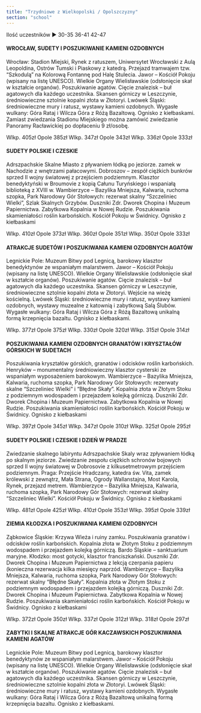 ```yaml
---
title: "Trzydniowe z Wielkopolski / Opolszczyzny"
section: "school"
---
```


Ilość uczestników ►	30-35	36-41	42-47

#### WROCŁAW, SUDETY I POSZUKIWANIE KAMIENI OZDOBNYCH	 	 	 

Wrocław: Stadion Miejski, Rynek z ratuszem, Uniwersytet Wrocławski z Aulą Leopoldina, Ostrów Tumski i Piaskowy z katedrą. Przejazd tramwajem tzw. “Szkodulą” na Kolorową Fontannę pod Halę Stulecia. Jawor – Kościół Pokoju (wpisany na listę UNESCO). Wielkie Organy Wielisławskie (odsłonięcie skał w kształcie organów). Poszukiwanie agatów. Cięcie znalezisk – buł agatowych dla każdego uczestnika. Skansen górniczy w Leszczynie, średniowieczne sztolnie kopalni złota w Złotoryi. Lwówek Śląski: średniowieczne mury i ratusz, wystawy kamieni ozdobnych. Wygasłe wulkany: Góra Rataj i Wilcza Góra z Różą Bazaltową. Ognisko z kiełbaskami. Zamiast zwiedzania Stadionu Miejskiego można zamówić zwiedzanie Panoramy Racławickiej po dopłaceniu 9 zł/osobę.

Wlkp. 405zł Opole 385zł	Wlkp. 347zł Opole 343zł	Wlkp. 336zł Opole 333zł

#### SUDETY POLSKIE I CZESKIE	 	 	 

Adrszpachskie Skalne Miasto z pływaniem łódką po jeziorze. zamek w Nachodzie z wnętrzami pałacowymi. Dobroszov – zespół ciężkich bunkrów sprzed II wojny światowej z przejściem podziemnym. Klasztor benedyktyński w Broumovie z kopią Całunu Turyńskiego i wspaniałą biblioteką z XVIII w. Wambierzyce – Bazylika Mniejsza, Kalwaria, ruchoma szopka, Park Narodowy Gór Stołowych: rezerwat skalny “Szczeliniec Wielki”, Szlak Skalnych Grzybów. Duszniki Zdr. Dworek Chopina i Muzeum Papiernictwa. Zabytkowa Kopalnia w Nowej Rudzie. Poszukiwania skamieniałości roślin karbońskich. Kościół Pokoju w Świdnicy. Ognisko z kiełbaskami

Wlkp. 410zł Opole 373zł	Wlkp. 360zł Opole 351zł	Wlkp. 350zł Opole 333zł

#### ATRAKCJE SUDETÓW I POSZUKIWANIA KAMIENI OZDOBNYCH AGATÓW	 	 	 

Legnickie Pole: Muzeum Bitwy pod Legnicą, barokowy klasztor benedyktynów ze wspaniałym malarstwem. Jawor – Kościół Pokoju (wpisany na listę UNESCO). Wielkie Organy Wielisławskie (odsłonięcie skał w kształcie organów). Poszukiwanie agatów. Cięcie znalezisk – buł agatowych dla każdego uczestnika. Skansen górniczy w Leszczynie, średniowieczne sztolnie kopalni złota w Złotoryi. Wejście na wieżę kościelną. Lwówek Śląski: średniowieczne mury i ratusz, wystawy kamieni ozdobnych, wystawy muzealne z katownią i zabytkową Salą Ślubów. Wygasłe wulkany: Góra Rataj i Wilcza Góra z Różą Bazaltową unikalną formą krzepnięcia bazaltu. Ognisko z kiełbaskami.

Wlkp. 377zł Opole 375zł	Wlkp. 330zł Opole 320zł	Wlkp. 315zł Opole 314zł

#### POSZUKIWANIA KAMIENI OZDOBNYCH GRANATÓW I KRYSZTAŁÓW GÓRSKICH W SUDETACH	 	 	 

Poszukiwania kryształów górskich, granatów i odcisków roślin karbońskich. Henryków – monumentalny średniowieczny klasztor cysterski ze wspaniałym wyposażeniem barokowym. Wambierzyce – Bazylika Mniejsza, Kalwaria, ruchoma szopka, Park Narodowy Gór Stołowych: rezerwaty skalne “Szczeliniec Wielki” i “Błędne Skały”. Kopalnia złota w Złotym Stoku z podziemnym wodospadem i przejazdem kolejką górniczą. Duszniki Zdr. Dworek Chopina i Muzeum Papiernictwa. Zabytkowa Kopalnia w Nowej Rudzie. Poszukiwania skamieniałości roślin karbońskich. Kościół Pokoju w Świdnicy. Ognisko z kiełbaskami

Wlkp. 397zł Opole 345zł	Wlkp. 347zł Opole 310zł	Wlkp. 325zł Opole 295zł

#### SUDETY POLSKIE I CZESKIE I DZIEŃ W PRADZE	 	 	 

Zwiedzanie skalnego labiryntu Adrszpachskie Skaly wraz zpływaniem łódką po skalnym jeziorze. Zwiedzanie zespołu ciężkich schronów bojowych sprzed II wojny światowej w Dobrosovie z kilkusetmetrowym przejściem podziemnym. Praga: Przejście Hradczany, katedra św. Vita, zamek królewski z zewnątrz, Mała Strana, Ogrody Wallanstajna, Most Karola, Rynek, przejazd metrem. Wambierzyce – Bazylika Mniejsza, Kalwaria, ruchoma szopka, Park Narodowy Gór Stołowych: rezerwat skalny “Szczeliniec Wielki”. Kościół Pokoju w Świdnicy. Ognisko z kiełbaskami

Wlkp. 481zł Opole 425zł	Wlkp. 410zł Opole 353zł	Wlkp. 395zł Opole 339zł

#### ZIEMIA KŁODZKA I POSZUKIWANIA KAMIENI OZDOBNYCH	 	 	 

Ząbkowice Śląskie: Krzywa Wieża i ruiny zamku. Poszukiwania granatów i odcisków roślin karbońskich. Kopalnia złota w Złotym Stoku z podziemnym wodospadem i przejazdem kolejką górniczą. Bardo Śląskie – sanktuarium maryjne. Kłodzko: most gotycki, klasztor franciszkański. Duszniki Zdr. Dworek Chopina i Muzeum Papiernictwa z lekcją czerpania papieru (konieczna rezerwacja kilka miesięcy naprzód. Wambierzyce – Bazylika Mniejsza, Kalwaria, ruchoma szopka, Park Narodowy Gór Stołowych: rezerwat skalny “Błędne Skały”. Kopalnia złota w Złotym Stoku z podziemnym wodospadem i przejazdem kolejką górniczą. Duszniki Zdr. Dworek Chopina i Muzeum Papiernictwa. Zabytkowa Kopalnia w Nowej Rudzie. Poszukiwania skamieniałości roślin karbońskich. Kościół Pokoju w Świdnicy. Ognisko z kiełbaskami

Wlkp. 372zł Opole 350zł	Wlkp. 337zł Opole 312zł	Wlkp. 318zł Opole 297zł

#### ZABYTKI I SKALNE ATRAKCJE GÓR KACZAWSKICH POSZUKIWANIA KAMIENI AGATÓW	 	 	 

Legnickie Pole: Muzeum Bitwy pod Legnicą, barokowy klasztor benedyktynów ze wspaniałym malarstwem. Jawor – Kościół Pokoju (wpisany na listę UNESCO). Wielkie Organy Wielisławskie (odsłonięcie skał w kształcie organów). Poszukiwanie agatów. Cięcie znalezisk – buł agatowych dla każdego uczestnika. Skansen górniczy w Leszczynie, średniowieczne sztolnie kopalni złota w Złotoryi. Lwówek Śląski: średniowieczne mury i ratusz, wystawy kamieni ozdobnych. Wygasłe wulkany: Góra Rataj i Wilcza Góra z Różą Bazaltową unikalną formą krzepnięcia bazaltu. Ognisko z kiełbaskami.